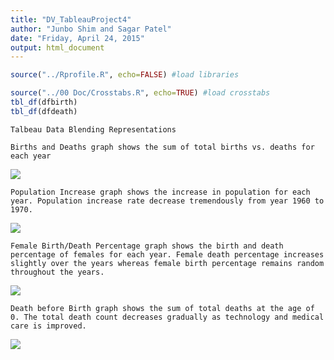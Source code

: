 ```yaml
---
title: "DV_TableauProject4"
author: "Junbo Shim and Sagar Patel"
date: "Friday, April 24, 2015"
output: html_document
---
```

```r
source("../Rprofile.R", echo=FALSE) #load libraries
```

```r
source("../00 Doc/Crosstabs.R", echo=TRUE) #load crosstabs
tbl_df(dfbirth)
tbl_df(dfdeath)
```
```
Talbeau Data Blending Representations
```
```
Births and Deaths graph shows the sum of total births vs. deaths for each year
```
![](./Births_and_Deaths.png)
```
Population Increase graph shows the increase in population for each year. Population increase rate decrease tremendously from year 1960 to 1970.
```
![](./Population_Change.png)
```
Female Birth/Death Percentage graph shows the birth and death percentage of females for each year. Female death percentage increases slightly over the years whereas female birth percentage remains random throughout the years.
```
![](./Female_BirthDeath_Percentages.png)
```
Death before Birth graph shows the sum of total deaths at the age of 0. The total death count decreases gradually as technology and medical care is improved.
```
![](./Death_before_Birth.png)